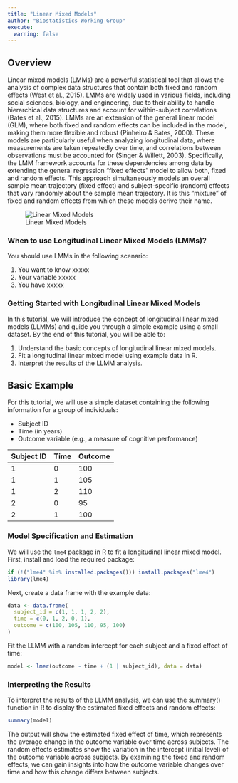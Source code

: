 ```yaml
---
title: "Linear Mixed Models"
author: "Biostatistics Working Group"
execute:
  warning: false
---
```


## Overview
Linear mixed models (LMMs) are a powerful statistical tool that allows the analysis of complex data structures that contain both fixed and random effects (West et al., 2015). LMMs are widely used in various fields, including social sciences, biology, and engineering, due to their ability to handle hierarchical data structures and account for within-subject correlations (Bates et al., 2015). LMMs are an extension of the general linear model (GLM), where both fixed and random effects can be included in the model, making them more flexible and robust (Pinheiro & Bates, 2000). These models are particularly useful when analyzing longitudinal data, where measurements are taken repeatedly over time, and correlations between observations must be accounted for (Singer & Willett, 2003). Specifically, the LMM framework accounts for these dependencies among data by extending the general regression "fixed effects" model to allow both, fixed and random effects. This approach simultaneously models an overall sample mean trajectory (fixed effect) and subject-specific (random) effects that vary randomly about the sample mean trajectory. It is this "mixture" of fixed and random effects from which these models derive their name.

![Linear Mixed Models](./figures/Linear Mixed Models.png)

### When to use Longitudinal Linear Mixed Models (LMMs)?
You should use LMMs in the following scenario:

1.	You want to know xxxxx
2.	Your variable xxxxx
3.	You have xxxxx 

### Getting Started with Longitudinal Linear Mixed Models

In this tutorial, we will introduce the concept of longitudinal linear mixed models (LLMMs) and guide you through a simple example using a small dataset. By the end of this tutorial, you will be able to:

1. Understand the basic concepts of longitudinal linear mixed models.
2. Fit a longitudinal linear mixed model using example data in R.
3. Interpret the results of the LLMM analysis.

## Basic Example 

For this tutorial, we will use a simple dataset containing the following information for a group of individuals:

- Subject ID
- Time (in years)
- Outcome variable (e.g., a measure of cognitive performance)

| Subject ID | Time | Outcome |
|------------|------|---------|
| 1          | 0    | 100     |
| 1          | 1    | 105     |
| 1          | 2    | 110     |
| 2          | 0    | 95      |
| 2          | 1    | 100     |

### Model Specification and Estimation

We will use the `lme4` package in R to fit a longitudinal linear mixed model. First, install and load the required package:

```r
if (!("lme4" %in% installed.packages())) install.packages("lme4")
library(lme4)
```

Next, create a data frame with the example data:

```r
data <- data.frame(
  subject_id = c(1, 1, 1, 2, 2),
  time = c(0, 1, 2, 0, 1),
  outcome = c(100, 105, 110, 95, 100)
)
```

Fit the LLMM with a random intercept for each subject and a fixed effect of time:

```r
model <- lmer(outcome ~ time + (1 | subject_id), data = data)
```

### Interpreting the Results
To interpret the results of the LLMM analysis, we can use the summary() function in R to display the estimated fixed effects and random effects:

```r
summary(model)
```

The output will show the estimated fixed effect of time, which represents the average change in the outcome variable over time across subjects. The random effects estimates show the variation in the intercept (initial level) of the outcome variable across subjects. By examining the fixed and random effects, we can gain insights into how the outcome variable changes over time and how this change differs between subjects.